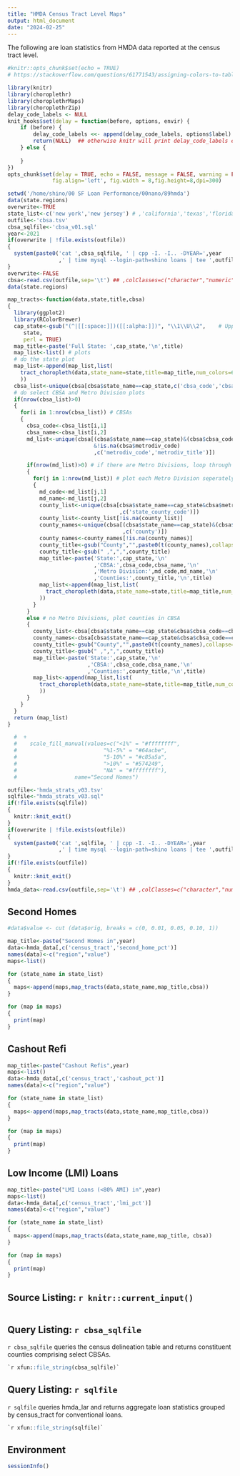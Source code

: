 ```yaml
---
title: "HMDA Census Tract Level Maps"
output: html_document
date: "2024-02-25"
---
```

The following are loan statistics from HMDA data reported at the census tract level.

```r
#knitr::opts_chunk$set(echo = TRUE)
# https://stackoverflow.com/questions/61771543/assigning-colors-to-table-values-using-choroplethr

library(knitr)
library(choroplethr)
library(choroplethrMaps)
library(choroplethrZip)
delay_code_labels <- NULL
knit_hooks$set(delay = function(before, options, envir) {
    if (before) {
        delay_code_labels <<- append(delay_code_labels, options$label)
        return(NULL)  ## otherwise knitr will print delay_code_labels every time
    } else {
        
    }
})
opts_chunk$set(delay = TRUE, echo = FALSE, message = FALSE, warning = FALSE, 
              fig.align='left', fig.width = 8,fig.height=8,dpi=300)

```

```r
setwd('/home/shino/00 SF Loan Performance/00nano/89hmda')
data(state.regions)
overwrite<-TRUE
state_list<-c('new york','new jersey') # ,'california','texas','florida')
outfile<-'cbsa.tsv'
cbsa_sqlfile<-'cbsa_v01.sql'
year<-2021
if(overwrite | !file.exists(outfile))
{
  system(paste0('cat ',cbsa_sqlfile, ' | cpp -I. -I.. -DYEAR=',year
                ,' | time mysql --login-path=shino loans | tee ',outfile))
}
overwrite<-FALSE
cbsa<-read.csv(outfile,sep='\t') ## ,colClasses=c("character","numeric"))
data(state.regions)
```

```r
map_tracts<-function(data,state,title,cbsa)
{
  library(ggplot2)
  library(RColorBrewer)
  cap_state<-gsub("(^|[[:space:]])([[:alpha:]])", "\\1\\U\\2",    # Uppercase with Base R
     state,
     perl = TRUE)
  map_title<-paste('Full State: ',cap_state,'\n',title)
  map_list<-list() # plots
  # do the state plot
  map_list<-append(map_list,list(
    tract_choropleth(data,state_name=state,title=map_title,num_colors=6) 
    ))
  cbsa_list<-unique(cbsa[cbsa$state_name==cap_state,c('cbsa_code','cbsa_title')])
  # do select CBSA and Metro Division plots
  if(nrow(cbsa_list)>0)
  {
    for(i in 1:nrow(cbsa_list)) # CBSAs
    {
      cbsa_code<-cbsa_list[i,1]
      cbsa_name<-cbsa_list[i,2]
      md_list<-unique(cbsa[(cbsa$state_name==cap_state)&(cbsa$cbsa_code==cbsa_code)
                           &!is.na(cbsa$metrodiv_code)
                           ,c('metrodiv_code','metrodiv_title')])

      if(nrow(md_list)>0) # if there are Metro Divisions, loop through them
      {
        for(j in 1:nrow(md_list)) # plot each Metro Division seperately
        {
          md_code<-md_list[j,1]
          md_name<-md_list[j,2] 
          county_list<-unique(cbsa[cbsa$state_name==cap_state&cbsa$metrodiv_code==md_code
                                   ,c('state_county_code')])
          county_list<-county_list[!is.na(county_list)]
          county_names<-unique(cbsa[(cbsa$state_name==cap_state)&(cbsa$metrodiv_code==md_code)
                                    ,c('county')])
          county_names<-county_names[!is.na(county_names)]
          county_title<-gsub("County","",paste0(t(county_names),collapse=','))
          county_title<-gsub(" ,",",",county_title)
          map_title<-paste('State:',cap_state,'\n'
                           ,'CBSA:',cbsa_code,cbsa_name,'\n'
                           ,'Metro Division:',md_code,md_name,'\n'
                           ,'Counties:',county_title,'\n',title)
          map_list<-append(map_list,list(
            tract_choropleth(data,state_name=state,title=map_title,num_colors=6,county_zoom=county_list) 
          ))
        }        
      }
      else # no Metro Divisions, plot counties in CBSA
      {
        county_list<-cbsa[cbsa$state_name==cap_state&cbsa$cbsa_code==cbsa_code,c('state_county_code')]
        county_names<-cbsa[cbsa$state_name==cap_state&cbsa$cbsa_code==cbsa_code,c('county')]
        county_title<-gsub("County","",paste0(t(county_names),collapse=','))
        county_title<-gsub(" ,",",",county_title)
        map_title<-paste('State:',cap_state,'\n'
                         ,'CBSA:',cbsa_code,cbsa_name,'\n'
                         ,'Counties:',county_title,'\n',title)
        map_list<-append(map_list,list(
          tract_choropleth(data,state_name=state,title=map_title,num_colors=6,county_zoom=county_list) 
          ))
      }
    }
  }
  return (map_list)
}

  #  +
  #    scale_fill_manual(values=c("<1%" = "#ffffffff",  
  #                           "%1-5%" = "#64acbe", 
  #                           "5-10%" = "#c85a5a", 
  #                           ">10%" = "#574249",
  #                           "NA" = "#ffffffff"),
  #                  name="Second Homes")
```

```r

outfile<-'hmda_strats_v03.tsv'
sqlfile<-"hmda_strats_v03.sql"
if(!file.exists(sqlfile))
{
  knitr::knit_exit()
}
if(overwrite | !file.exists(outfile))
{
  system(paste0('cat ',sqlfile, ' | cpp -I. -I.. -DYEAR=',year
                ,' | time mysql --login-path=shino loans | tee ',outfile))
}
if(!file.exists(outfile))
{
  knitr::knit_exit()
}
hmda_data<-read.csv(outfile,sep='\t') ## ,colClasses=c("character","numeric"))
```

## Second Homes

```r
#data$value <- cut (data$orig, breaks = c(0, 0.01, 0.05, 0.10, 1))

map_title<-paste("Second Homes in",year)
data<-hmda_data[,c('census_tract','second_home_pct')]
names(data)<-c("region","value")
maps<-list()
```

```r
for (state_name in state_list)
{
  maps<-append(maps,map_tracts(data,state_name,map_title,cbsa))
}
```

```r
for (map in maps)
{
  print(map)
}
```

## Cashout Refi

```r

map_title<-paste("Cashout Refis",year)
maps<-list()
data<-hmda_data[,c('census_tract','cashout_pct')]
names(data)<-c("region","value")
```

```r
for (state_name in state_list)
{
  maps<-append(maps,map_tracts(data,state_name,map_title,cbsa))
}
```

```r
for (map in maps)
{
  print(map)
}
```

## Low Income (LMI) Loans

```r
map_title<-paste("LMI Loans (<80% AMI) in",year)
maps<-list()
data<-hmda_data[,c('census_tract','lmi_pct')]
names(data)<-c("region","value")
```

```r
for (state_name in state_list)
{
  maps<-append(maps,map_tracts(data,state_name,map_title, cbsa))
}
```

```r
for (map in maps)
{
  print(map)
}
```

## Source Listing: `r knitr::current_input()`

```r
```


## Query Listing: `r cbsa_sqlfile`

`r cbsa_sqlfile` queries the census delineation table and returns constituent counties comprising select CBSAs.
```sql
`r xfun::file_string(cbsa_sqlfile)`
```

## Query Listing: `r sqlfile`

`r sqlfile` queries hmda_lar and returns aggregate loan statistics grouped by census_tract for conventional loans.
```sql
`r xfun::file_string(sqlfile)`
```

## Environment
```r
sessionInfo()
```

